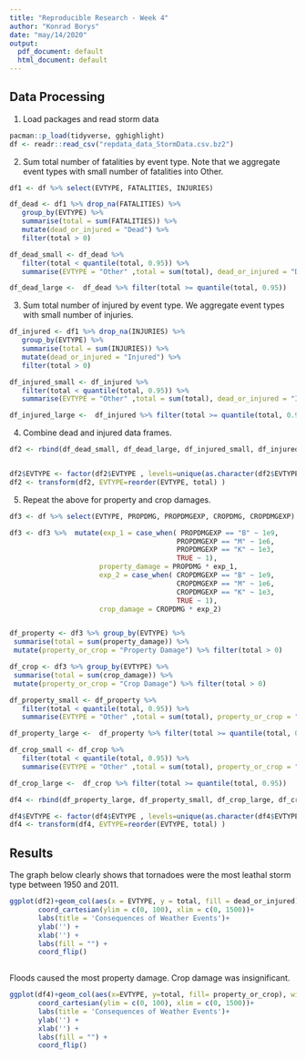 ```yaml
---
title: "Reproducible Research - Week 4"
author: "Konrad Borys"
date: "may/14/2020"
output:
  pdf_document: default
  html_document: default
---
```




## Data Processing
1. Load packages and read storm data

 ```r
pacman::p_load(tidyverse, gghighlight)
df <- readr::read_csv("repdata_data_StormData.csv.bz2")
```

2. Sum total number of fatalities by event type.  Note that we aggregate event types with small number of fatalities into Other.

 ```r

df1 <- df %>% select(EVTYPE, FATALITIES, INJURIES) 

df_dead <- df1 %>% drop_na(FATALITIES) %>%
    group_by(EVTYPE) %>%
    summarise(total = sum(FATALITIES)) %>% 
    mutate(dead_or_injured = "Dead") %>% 
    filter(total > 0)

df_dead_small <- df_dead %>% 
    filter(total < quantile(total, 0.95)) %>% 
    summarise(EVTYPE = "Other" ,total = sum(total), dead_or_injured = "Dead")

df_dead_large <-  df_dead %>% filter(total >= quantile(total, 0.95))
```  

3. Sum total number of injured by event type.  We aggregate event types with small number of injuries.

 ```r

    
df_injured <- df1 %>% drop_na(INJURIES) %>%
    group_by(EVTYPE) %>%
    summarise(total = sum(INJURIES)) %>% 
    mutate(dead_or_injured = "Injured") %>% 
    filter(total > 0)

df_injured_small <- df_injured %>% 
    filter(total < quantile(total, 0.95)) %>% 
    summarise(EVTYPE = "Other" ,total = sum(total), dead_or_injured = "Injured")

df_injured_large <-  df_injured %>% filter(total >= quantile(total, 0.95))
```

4. Combine dead and injured data frames.
 ```r

df2 <- rbind(df_dead_small, df_dead_large, df_injured_small, df_injured_large)


df2$EVTYPE <- factor(df2$EVTYPE , levels=unique(as.character(df2$EVTYPE )) )
df2 <- transform(df2, EVTYPE=reorder(EVTYPE, total) ) 
```

5. Repeat the above for property and crop damages. 
 ```r

df3 <- df %>% select(EVTYPE, PROPDMG, PROPDMGEXP, CROPDMG, CROPDMGEXP) 

df3 <- df3 %>%  mutate(exp_1 = case_when( PROPDMGEXP == "B" ~ 1e9, 
                                          PROPDMGEXP == "M" ~ 1e6, 
                                          PROPDMGEXP == "K" ~ 1e3,
                                          TRUE ~ 1), 
                       property_damage = PROPDMG * exp_1,
                       exp_2 = case_when( CROPDMGEXP == "B" ~ 1e9, 
                                          CROPDMGEXP == "M" ~ 1e6, 
                                          CROPDMGEXP == "K" ~ 1e3,
                                          TRUE ~ 1), 
                       crop_damage = CROPDMG * exp_2) 


df_property <- df3 %>% group_by(EVTYPE) %>%
  summarise(total = sum(property_damage)) %>% 
  mutate(property_or_crop = "Property Damage") %>% filter(total > 0)

df_crop <- df3 %>% group_by(EVTYPE) %>%
  summarise(total = sum(crop_damage)) %>% 
  mutate(property_or_crop = "Crop Damage") %>% filter(total > 0)

df_property_small <- df_property %>% 
    filter(total < quantile(total, 0.95)) %>% 
    summarise(EVTYPE = "Other" ,total = sum(total), property_or_crop = "Property Damage")

df_property_large <-  df_property %>% filter(total >= quantile(total, 0.95))

df_crop_small <- df_crop %>% 
    filter(total < quantile(total, 0.95)) %>% 
    summarise(EVTYPE = "Other" ,total = sum(total), property_or_crop = "Crop Damage")

df_crop_large <-  df_crop %>% filter(total >= quantile(total, 0.95))
 
df4 <- rbind(df_property_large, df_property_small, df_crop_large, df_crop_small)   

df4$EVTYPE <- factor(df4$EVTYPE , levels=unique(as.character(df4$EVTYPE )) )
df4 <- transform(df4, EVTYPE=reorder(EVTYPE, total) ) 
```


## Results

The graph below clearly shows that tornadoes were the most leathal storm type between 1950 and 2011.  
 
 ```r
 
ggplot(df2)+geom_col(aes(x = EVTYPE, y = total, fill = dead_or_injured))+
        coord_cartesian(ylim = c(0, 100), xlim = c(0, 1500))+
        labs(title = 'Consequences of Weather Events')+
        ylab('') +
        xlab('') +
        labs(fill = "") +
        coord_flip() 
    

```


Floods caused the most property damage. Crop damage was insignificant. 
 
 ```r
ggplot(df4)+geom_col(aes(x=EVTYPE, y=total, fill= property_or_crop), width = 2)+
        coord_cartesian(ylim = c(0, 100), xlim = c(0, 1500))+
        labs(title = 'Consequences of Weather Events')+
        ylab('') +
        xlab('') +
        labs(fill = "") +
        coord_flip() 
```

